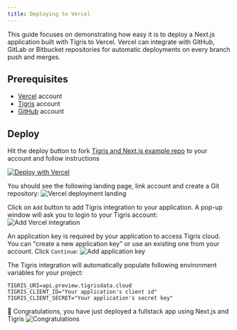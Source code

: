 ```yaml
---
title: Deploying to Vercel
---
```


This guide focuses on demonstrating how easy it is to deploy a Next.js application built with Tigris
to Vercel. Vercel can integrate with GitHub, GitLab or Bitbucket repositories for automatic
deployments on every branch push and merges.

## Prerequisites

- [Vercel](https://vercel.com) account
- [Tigris](https://www.tigrisdata.com/nextjs#signup-form) account
- [GitHub](https://github.com) account

## Deploy

Hit the deploy button to fork [Tigris and Next.js example repo](https://github.com/tigrisdata/tigris-vercel-starter/)
to your account and follow instructions

[![Deploy with Vercel](https://vercel.com/button)](https://vercel.com/new/clone?repository-url=https%3A%2F%2Fgithub.com%2Ftigrisdata%2Ftigris-vercel-starter&project-name=todo-list-app-tigris&repo-name=todo-list-webapp-tigris&demo-title=My%20To-do%20list%20webapp&demo-description=A%20To-do%20list%20webapp%20using%20NextJS%20and%20Tigris&integration-ids=oac_Orjx197uMuJobdSaEpVv2Zn8)

You should see the following landing page, link account and create a Git repository:
![Vercel deployment landing](./vercel-deploy-landing.jpg)

Click on `Add` button to add Tigris integration to your application. A pop-up window will ask you
to login to your Tigris account:
![Add Vercel integration](./vercel-deploy-add-integration.jpg)

An application key is required by your application to access Tigris cloud. You can "create a new
application key" or use an existing one from your account. Click `Continue`:
![Add application key](./vercel-deploy-tigris-console.jpg)

The Tigris integration will automatically populate following environment variables for your project:

```
TIGRIS_URI=api.preview.tigrisdata.cloud
TIGRIS_CLIENT_ID="Your application's client id"
TIGRIS_CLIENT_SECRET="Your application's secret key"
```

:tada: Congratulations, you have just deployed a fullstack app using Next.js and Tigris
![Congratulations](./vercel-deploy-success.jpg)

